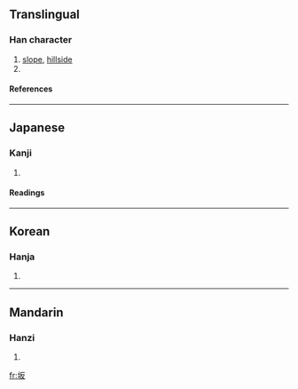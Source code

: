 {{see|阪}}

==Translingual==
===Han character===
{{Han char|rn=32|rad=土|as=04|sn=7|four=|canj=土竹水 (GHE)}}
# [[slope]], [[hillside]]
# {{defn|Han}}
====References====
{{Han ref|kx=0224.260|dkj=04910|dj=0459.140|hdz=10423.090|uh=5742|ud=22338}}

----
==Japanese==
===Kanji===
{{ja-kanji|grade=|rs=土04}}
# {{defn|Japanese}} 
====Readings====
{{ja-readings|on=[[はん]] (han)|kun=[[さか]] (saka)}}
----
==Korean==
===Hanja===
{{ko-hanja|hangeul=판|rv=pan|mr=p'an}}
# {{defn|Korean}}
----
==Mandarin==
===Hanzi===
{{cmn-hanzi|tra=阪|pin=[[bǎn]] (ban3)|wg=pan<sup>3</sup>}}
# {{defn|Mandarin}}

[[fr:坂]]